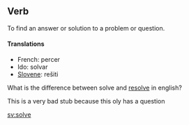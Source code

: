 ==Verb==
To find an answer or solution to a problem or question.

====Translations====
*French: percer
*Ido: solvar
*[[Slovene]]: rešiti
What is the difference between solve and [[resolve]] in english?

This is a very bad stub because this oly has a question
{{substub}}

[[sv:solve]]